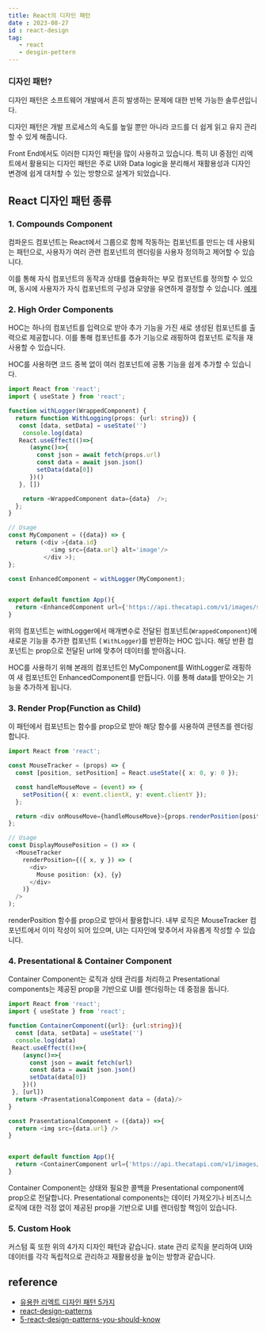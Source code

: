 ```yaml
---
title: React의 디자인 패턴 
date : 2023-08-27
id : react-design
tag: 
   - react
   - desgin-pettern
---
```


### 디자인 패턴?
디자인 패턴은 소프트웨어 개발에서 흔히 발생하는 문제에 대한 반복 가능한 솔루션입니다.

디자인 패턴은 개발 프로세스의 속도를 높일 뿐만 아니라 코드를 더 쉽게 읽고 유지 관리할 수 있게 해줍니다.

Front End에서도 이러한 디자인 패턴을 많이 사용하고 있습니다. 특히 UI 중점인 리엑트에서 활용되는 디자인 패턴은 주로 UI와 Data logic을 분리해서 재활용성과 디자인 변경에 쉽게 대처할 수 있는 방향으로 설계가 되었습니다. 

## React 디자인 패턴 종류

### 1. Compounds Component
컴파운드 컴포넌트는 React에서 그룹으로 함께 작동하는 컴포넌트를 만드는 데 사용되는 패턴으로, 사용자가 여러 관련 컴포넌트의 렌더링을 사용자 정의하고 제어할 수 있습니다.

이를 통해 자식 컴포넌트의 동작과 상태를 캡슐화하는 부모 컴포넌트를 정의할 수 있으며, 동시에 사용자가 자식 컴포넌트의 구성과 모양을 유연하게 결정할 수 있습니다.
[예제](https://codesandbox.io/s/flexible-compound-component-pattern-typescript-j3xqde?from-embed)

### 2. High Order Components
HOC는 하나의 컴포넌트를 입력으로 받아 추가 기능을 가진 새로 생성된 컴포넌트를 출력으로 제공합니다. 이를 통해 컴포넌트를 추가 기능으로 래핑하여 컴포넌트 로직을 재사용할 수 있습니다.

HOC를 사용하면 코드 중복 없이 여러 컴포넌트에 공통 기능을 쉽게 추가할 수 있습니다.

```ts
import React from 'react';
import { useState } from 'react';

function withLogger(WrappedComponent) {
  return function WithLogging(props: {url: string}) {
   const [data, setData] = useState('')
    console.log(data)
   React.useEffect(()=>{
      (async()=>{
        const json = await fetch(props.url)
        const data = await json.json()
        setData(data[0])
      })()
   }, [])

    return <WrappedComponent data={data}  />;
  };
}

// Usage
const MyComponent = ({data}) => {
  return (<div >{data.id}
            <img src={data.url} alt='image'/>
          </div >);
};

const EnhancedComponent = withLogger(MyComponent);


export default function App(){
  return <EnhancedComponent url={'https://api.thecatapi.com/v1/images/search'}/>
}
```
위의 컴포넌트는 withLogger에서 매개변수로 전달된 컴포넌트(`WrappedComponent`)에 새로운 기능을 추가한 컴포넌트 ( `WithLogger`)를 반환하는 HOC 입니다. 해당 반환 컴포넌트는 prop으로 전달된 url에 맞추어 데이터를 받아옵니다. 


HOC를 사용하기 위해 본래의 컴포넌트인 MyComponent를 WithLogger로 래핑하여 새 컴포넌트인 EnhancedComponent를 만듭니다. 이를 통해 data를 받아오는 기능을 추가하게 됩니다.


### 3. Render Prop(Function as Child)
이 패턴에서 컴포넌트는 함수를 prop으로 받아 해당 함수를 사용하여 콘텐츠를 렌더링합니다.

```ts
import React from 'react';

const MouseTracker = (props) => {
  const [position, setPosition] = React.useState({ x: 0, y: 0 });

  const handleMouseMove = (event) => {
    setPosition({ x: event.clientX, y: event.clientY });
  };

  return <div onMouseMove={handleMouseMove}>{props.renderPosition(position)}</div>;
};

// Usage
const DisplayMousePosition = () => (
  <MouseTracker
    renderPosition={({ x, y }) => (
      <div>
        Mouse position: {x}, {y}
      </div>
    )}
  />
);

```
renderPosition 함수를 prop으로 받아서 활용합니다. 내부 로직은 MouseTracker 컴포넌트에서 이미 작성이 되어 있으며, UI는 디자인에 맞추어서 자유롭게 작성할 수 있습니다.

### 4. Presentational & Container Component
 Container Component는 로직과 상태 관리를 처리하고 Presentational components는 제공된 prop을 기반으로 UI를 렌더링하는 데 중점을 둡니다.
```ts
import React from 'react';
import { useState } from 'react';

function ContainerComponent({url}: {url:string}){
  const [data, setData] = useState('')
  console.log(data)
 React.useEffect(()=>{
    (async()=>{
      const json = await fetch(url)
      const data = await json.json()
      setData(data[0])
    })()
 }, [url])
  return <PrasentationalComponent data = {data}/>
}

const PrasentationalComponent = ({data}) =>{
  return <img src={data.url} />
}


export default function App(){
  return <ContainerComponent url={'https://api.thecatapi.com/v1/images/search'}/>
}

```
Container Component는 상태와 필요한 콜백을 Presentational component에 prop으로 전달합니다. Presentational components는 데이터 가져오기나 비즈니스 로직에 대한 걱정 없이 제공된 prop을 기반으로 UI를 렌더링할 책임이 있습니다.


### 5. Custom Hook
커스텀 훅 또한 위의 4가지 디자인 패턴과 같습니다. state 관리 로직을 분리하여 UI와 데이터를 각각 독립적으로 관리하고 재활용성을 높이는 방향과 같습니다. 


## reference
- <a href="https://velog.io/@dnr6054/%EC%9C%A0%EC%9A%A9%ED%95%9C-%EB%A6%AC%EC%95%A1%ED%8A%B8-%ED%8C%A8%ED%84%B4-5%EA%B0%80%EC%A7%80" target="_blank">유용한 리엑트 디자인 패턴 5가지</a>
- <a href="https://blog.logrocket.com/react-design-patterns/" target="_blank">react-design-patterns</a>
- <a href="https://javascript.plainenglish.io/5-react-design-patterns-you-should-know-629030e2e2c7" target="_blank">5-react-design-patterns-you-should-know</a>